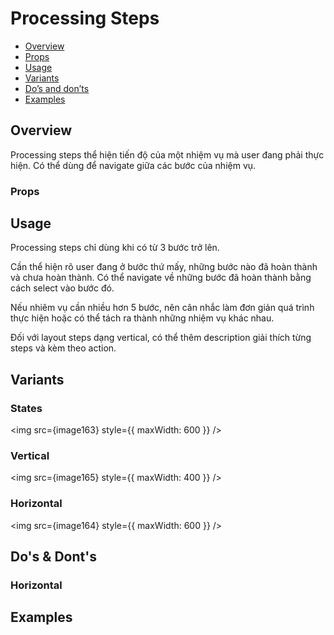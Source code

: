 

<Meta of={Stories} />

# Processing Steps

- [Overview](#overview)
- [Props](#props)
- [Usage](#usage)
- [Variants](#variants)
- [Do’s and don’ts](#dos--donts)
- [Examples](#examples)

## Overview

Processing steps thể hiện tiến độ của một nhiệm vụ mà user đang phải
thực hiện. Có thể dùng để navigate giữa các bước của nhiệm vụ.

<Canvas of={Stories.Default} />

### Props

<Controls of={Stories.Default} />

## Usage

Processing steps chỉ dùng khi có từ 3 bước trở lên.

Cần thể hiện rõ user đang ở bước thứ mấy, những bước nào đã hoàn thành
và chưa hoàn thành. Có thể navigate về những bước đã hoàn thành bằng
cách select vào bước đó.

Nếu nhiêm vụ cần nhiều hơn 5 bước, nên cân nhắc làm đơn giản quá trình
thực hiện hoặc có thể tách ra thành những nhiệm vụ khác nhau.

Đối với layout steps dạng vertical, có thể thêm description giải thích
từng steps và kèm theo action.

## Variants

### States

<img src={image163} style={{ maxWidth: 600 }} />

### Vertical

<img src={image165} style={{ maxWidth: 400 }} />

### Horizontal

<img src={image164} style={{ maxWidth: 600 }} />

## Do's & Dont's

### Horizontal

## Examples

<Canvas of={Stories.Horizontal} />

<Canvas of={Stories.Vertical} />
